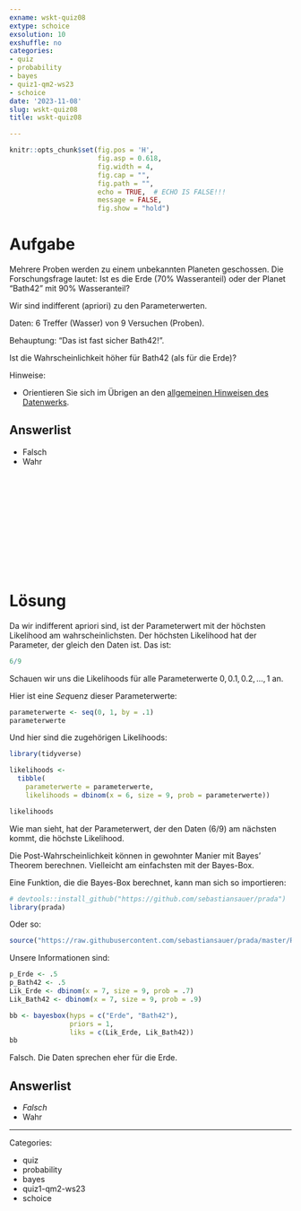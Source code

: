 ```yaml
---
exname: wskt-quiz08
extype: schoice
exsolution: 10
exshuffle: no
categories:
- quiz
- probability
- bayes
- quiz1-qm2-ws23
- schoice
date: '2023-11-08'
slug: wskt-quiz08
title: wskt-quiz08

---
```





```r
knitr::opts_chunk$set(fig.pos = 'H',
                      fig.asp = 0.618,
                      fig.width = 4,
                      fig.cap = "", 
                      fig.path = "",
                      echo = TRUE,  # ECHO IS FALSE!!!
                      message = FALSE,
                      fig.show = "hold")
```






# Aufgabe


Mehrere Proben werden zu einem unbekannten Planeten geschossen. Die Forschungsfrage lautet: Ist es die Erde (70% Wasseranteil) oder der Planet "Bath42" mit 90% Wasseranteil?

Wir sind indifferent (apriori) zu den Parameterwerten. 

Daten: 6 Treffer (Wasser) von 9 Versuchen (Proben).

Behauptung: "Das ist fast sicher Bath42!".

Ist die Wahrscheinlichkeit höher für Bath42 (als für die Erde)?

Hinweise:

- Orientieren Sie sich im Übrigen an den [allgemeinen Hinweisen des Datenwerks](https://datenwerk.netlify.app/hinweise).


Answerlist
----------

* Falsch
* Wahr


</br>
</br>
</br>
</br>
</br>
</br>
</br>
</br>
</br>
</br>

# Lösung


Da wir indifferent apriori sind, ist der Parameterwert mit der höchsten Likelihood am wahrscheinlichsten.
Der höchsten Likelihood hat der Parameter, der gleich den Daten ist.
Das ist:

```r
6/9
```


Schauen wir uns die Likelihoods für alle Parameterwerte $0, 0.1, 0.2, \ldots, 1$ an.

Hier ist eine *Seq*uenz dieser Parameterwerte:

```r
parameterwerte <- seq(0, 1, by = .1)
parameterwerte
```


Und hier sind die zugehörigen Likelihoods:

```r
library(tidyverse)

likelihoods <-
  tibble(
    parameterwerte = parameterwerte,
    likelihoods = dbinom(x = 6, size = 9, prob = parameterwerte))

likelihoods
```

Wie man sieht, hat der Parameterwert, der den Daten (6/9) am nächsten kommt, die höchste Likelihood.


Die Post-Wahrscheinlichkeit können in gewohnter Manier mit Bayes' Theorem berechnen. Vielleicht am einfachsten mit der Bayes-Box.

Eine Funktion, die die Bayes-Box berechnet, kann man sich so importieren:

```r
# devtools::install_github("https://github.com/sebastiansauer/prada")  installieren
library(prada) 
```

Oder so:

```r
source("https://raw.githubusercontent.com/sebastiansauer/prada/master/R/NAME_bayesbox.R")
```




Unsere Informationen sind:

```r
p_Erde <- .5
p_Bath42 <- .5
Lik_Erde <- dbinom(x = 7, size = 9, prob = .7)
Lik_Bath42 <- dbinom(x = 7, size = 9, prob = .9)
```


```r
bb <- bayesbox(hyps = c("Erde", "Bath42"), 
               priors = 1, 
               liks = c(Lik_Erde, Lik_Bath42))
bb
```

Falsch. Die Daten sprechen eher für die Erde.


Answerlist
----------


* *Falsch*
* Wahr








---

Categories: 

- quiz
- probability
- bayes
- quiz1-qm2-ws23
- schoice

